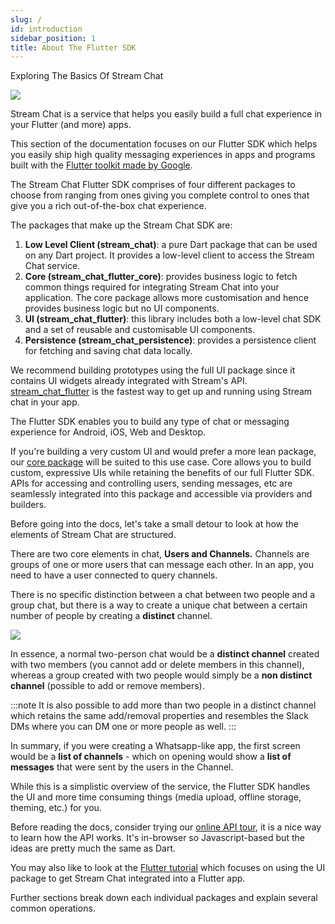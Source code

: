 ```yaml
---
slug: /
id: introduction
sidebar_position: 1
title: About The Flutter SDK
---
```

Exploring The Basics Of Stream Chat

![](../assets/sdk_title.png)

Stream Chat is a service that helps you easily build a full chat experience in your Flutter (and more) apps.

This section of the documentation focuses on our Flutter SDK which helps you easily
ship high quality messaging experiences in apps and programs built with the [Flutter toolkit made
by Google](https://flutter.dev).

The Stream Chat Flutter SDK comprises of four different packages to choose from ranging from ones
giving you complete control to ones that give you a rich out-of-the-box chat experience.

The packages that make up the Stream Chat SDK are:

1. <b>Low Level Client (stream_chat)</b>: a pure Dart package that can be used on any Dart project.
It provides a low-level client to access the Stream Chat service.
2. <b>Core (stream_chat_flutter_core)</b>: provides business logic to fetch common things required
for integrating Stream Chat into your application.
The core package allows more customisation and hence provides business logic but no UI components.
3. <b>UI (stream_chat_flutter)</b>: this library includes both a low-level chat SDK and a set of
reusable and customisable UI components.
4. <b>Persistence (stream_chat_persistence)</b>: provides a persistence client for fetching and
saving chat data locally.

We recommend building prototypes using the full UI package since it contains UI widgets already
integrated with Stream's API. [stream_chat_flutter](https://pub.dev/packages/stream_chat_flutter)
is the fastest way to get up and running using Stream chat in your app.

The Flutter SDK enables you to build any type of chat or messaging experience for Android, iOS, Web
and Desktop.

If you're building a very custom UI and would prefer a more lean package,
our [core package](https://pub.dev/packages/stream_chat_flutter) will be suited to this use case. Core allows you to build custom,
expressive UIs while retaining the benefits of our full Flutter SDK.
APIs for accessing and controlling users, sending messages, etc are seamlessly integrated into
this package and accessible via providers and builders.

Before going into the docs, let's take a small detour to look at how the elements of Stream Chat are structured.

There are two core elements in chat, <b>Users and Channels.</b>
Channels are groups of one or more users that can message each other.
In an app, you need to have a user connected to query channels.

There is no specific distinction between a chat between two people and a group chat,
but there is a way to create a unique chat between a certain number of people by creating a <b>distinct</b> channel.

![](../assets/chat_basics.png)

In essence, a normal two-person chat would be a <b>distinct channel</b> created with two members (you cannot add or delete members in this channel), whereas a group created with two people would simply be a <b>non distinct channel</b> (possible to add or remove members).

:::note
It is also possible to add more than two people in a distinct channel which retains the same add/removal properties and resembles the Slack DMs where you can DM one or more people as well.
:::

In summary, if you were creating a Whatsapp-like app, the first screen would be a <b>list of channels</b> - which on opening would show a <b>list of messages</b> that were sent by the users in the Channel.

While this is a simplistic overview of the service, the Flutter SDK handles the UI and more time consuming things (media upload, offline storage, theming, etc.) for you.

Before reading the docs, consider trying our [online API tour](https://getstream.io/chat/get_started/),
it is a nice way to learn how the API works.
It's in-browser so Javascript-based but the ideas are pretty much the same as Dart.

You may also like to look at the [Flutter tutorial](https://getstream.io/chat/flutter/tutorial/)
which focuses on using the UI package to get Stream Chat integrated into a Flutter app.

Further sections break down each individual packages and explain several common operations.